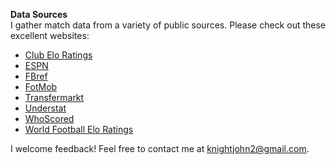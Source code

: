 ::: {.data-footer}

**Data Sources**  
I gather match data from a variety of public sources. Please check out these excellent websites:

- [Club Elo Ratings](https://clubelo.com)
- [ESPN](https://www.espn.com/soccer/)
- [FBref](https://fbref.com)
- [FotMob](https://fotmob.com)
- [Transfermarkt](https://transfermarkt.com)
- [Understat](https://understat.com)
- [WhoScored](https://whoscored.com)
- [World Football Elo Ratings](http://eloratings.net/)

I welcome feedback! Feel free to contact me at [knightjohn2@gmail.com](mailto:knightjohn2@gmail.com).
:::